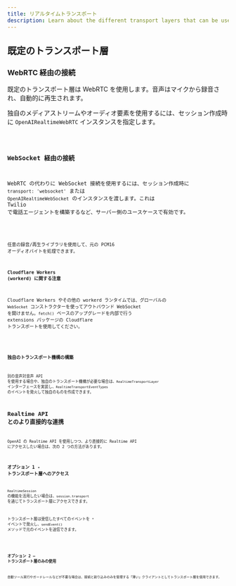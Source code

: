 ```yaml
---
title: リアルタイムトランスポート
description: Learn about the different transport layers that can be used with Realtime Agents.
---
```




## 既定のトランスポート層

### WebRTC 経由の接続

既定のトランスポート層は WebRTC を使用します。音声はマイクから録音され、自動的に再生されます。

独自のメディアストリームやオーディオ要素を使用するには、セッション作成時に `OpenAIRealtimeWebRTC` インスタンスを指定します。

<Code lang="typescript" code={customWebRTCTransportExample} />

### WebSocket 経由の接続

WebRTC の代わりに WebSocket 接続を使用するには、セッション作成時に `transport: 'websocket'` または `OpenAIRealtimeWebSocket` のインスタンスを渡します。これは Twilio で電話エージェントを構築するなど、サーバー側のユースケースで有効です。

<Code lang="typescript" code={websocketSessionExample} />

任意の録音/再生ライブラリを使用して、元の PCM16 オーディオバイトを処理できます。

#### Cloudflare Workers (workerd) に関する注意

Cloudflare Workers やその他の workerd ランタイムでは、グローバルの `WebSocket` コンストラクターを使ってアウトバウンド WebSocket を開けません。`fetch()` ベースのアップグレードを内部で行う extensions パッケージの Cloudflare トランスポートを使用してください。

<Code lang="typescript" code={cloudflareTransportExample} />

### 独自のトランスポート機構の構築

別の音声対音声 API を使用する場合や、独自のトランスポート機構が必要な場合は、`RealtimeTransportLayer` インターフェースを実装し、`RealtimeTransportEventTypes` のイベントを発火して独自のものを作成できます。

## Realtime API とのより直接的な連携

OpenAI の Realtime API を使用しつつ、より直接的に Realtime API にアクセスしたい場合は、次の 2 つの方法があります。

### オプション 1 - トランスポート層へのアクセス

`RealtimeSession` の機能を活用したい場合は、`session.transport` を通じてトランスポート層にアクセスできます。

トランスポート層は受信したすべてのイベントを `*` イベントで発火し、`sendEvent()` メソッドで元のイベントを送信できます。

<Code lang="typescript" code={transportEventsExample} />

### オプション 2 — トランスポート層のみの使用

自動ツール実行やガードレールなどが不要な場合は、接続と割り込みのみを管理する「薄い」クライアントとしてトランスポート層を使用できます。

<Code lang="typescript" code={thinClientExample} />
